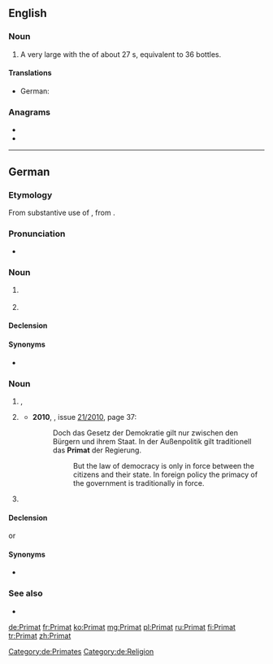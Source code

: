 {{also|primat}}
==English==

===Noun===
{{en-noun}}

# A very large {{l|en|champagne}} {{l|en|bottle}} with the {{l|en|capacity}} of about 27 {{l|en|liter}}s, equivalent to 36 {{l|en|standard}} bottles.

====Translations====
{{trans-top|champagne bottle}}
* German: {{t+|de|Primat}}
{{trans-mid}}
{{trans-bottom}}

===Anagrams===
* {{l|en|armpit}}
* {{l|en|impart}}

----

==German==

===Etymology===
From substantive use of {{etyl|LL.|de}} {{m|la|prīmās||chief; noble}}, from {{etyl|la|de}} {{suffix|prīmus|ās|t1=prime, first rank|lang=la|nocat=yes}}.

===Pronunciation===
* {{IPA|[pʀiˈmaːt]|lang=de}}

===Noun===
{{de-noun|m|Primaten|Primaten}}

# {{lb|de|ecclesiastical}} {{l/en|primate}}
# {{lb|de|zoology}} {{l/en|primate}}

====Declension====
{{de-decl-noun-m|en|en}}

====Synonyms====
* {{sense|ecclesiastical position}} {{l/de|Primas}} 

===Noun===
{{de-noun|n|g2=m|Primats|gen2=Primates|Primate}}

# {{l/en|primacy}}, {{l/en|supremacy}}
# {{lb|de|ecclesiastical}} {{l/en|primacy}}
#* '''2010''', ''{{w|Der Spiegel}}'', issue [http://www.spiegel.de/spiegel/print/index-2010-21.html 21/2010], page 37:
#*: Doch das Gesetz der Demokratie gilt nur zwischen den Bürgern und ihrem Staat. In der Außenpolitik gilt traditionell das '''Primat''' der Regierung.
#*:: But the law of democracy is only in force between the citizens and their state. In foreign policy the primacy of the government is traditionally in force.
# {{lb|de|wine}} {{l/en|Primat}}

====Declension====
{{de-decl-noun-n|(e)s|e}}
or
{{de-decl-noun-m|(e)s|e}}

====Synonyms====
* {{sense|ecclesiastical station}} {{l/de|Primas}} 

===See also===
* {{pedialite|lang=de}}

[[Category:de:Primates]]
[[Category:de:Religion]]

[[de:Primat]]
[[fr:Primat]]
[[ko:Primat]]
[[mg:Primat]]
[[pl:Primat]]
[[ru:Primat]]
[[fi:Primat]]
[[tr:Primat]]
[[zh:Primat]]